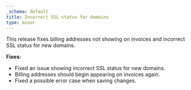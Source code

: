 ```yaml
---
_schema: default
title: Incorrect SSL status for domains
type: minor
---
```

This release fixes billing addresses not showing on invoices and incorrect SSL status for new domains.

**Fixes:**

* Fixed an issue showing incorrect SSL status for new domains.
* Billing addresses should begin appearing on invoices again.
* Fixed a possible error case when saving changes.